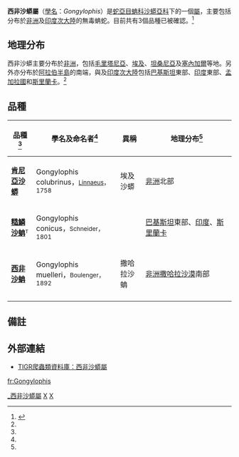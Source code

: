 {{Automatic Taxobox
| taxon = Gongylophis
| image = Russells Boa.jpg
| image_caption = [[糙鱗沙蚺|糙鱗沙蚺]]（''Gongylophis conicus''）
| authority = Wagler，1830
| synonyms = * ''Gongylophis'' Wagler，1830
* ''Neogongylophis'' Tokar，1989<ref name="McD99">McDiarmid RW、Campbell JA、Touré T：《Snake Species of the World: A Taxonomic and Geographic Reference, vol. 1》頁511，Herpetologists' League，1999年。ISBN 1-893777-00-6</ref>}}

'''西非沙蟒屬'''（[[學名|學名]]：''Gongylophis''）是[[蛇亞目|蛇亞目]][[蚺科|蚺科]][[沙蟒亞科|沙蟒亞科]]下的一個[[屬|屬]]，主要包括分布於[[非洲|非洲]]及[[印度次大陸|印度次大陸]]的無毒蚺蛇。目前共有3個品種已被確認。<ref name="ITIS">{{ITIS|ID=634410|taxon=''Gongylophis''|year=2007|date=23 November}}</ref>

==地理分布==
西非沙蟒主要分布於[[非洲|非洲]]，包括[[毛里塔尼亞|毛里塔尼亞]]、[[埃及|埃及]]、[[坦桑尼亞|坦桑尼亞]]及[[塞內加爾|塞內加爾]]等地。另外亦分布於[[阿拉伯半島|阿拉伯半島]]的南端，與及[[印度次大陸|印度次大陸]]包括[[巴基斯坦|巴基斯坦]]東部、[[印度|印度]]東部、[[孟加拉國|孟加拉國]]和[[斯里蘭卡|斯里蘭卡]]。<ref name="McD99"/>

==品種==
{|cellspacing=0 cellpadding=2 border=1 style="border-collapse: collapse;"
!bgcolor="#f0f0f0"|品種<ref name="ITIS"/>
!bgcolor="#f0f0f0"|學名及命名者<ref name="ITIS"/>
!bgcolor="#f0f0f0"|異稱
!bgcolor="#f0f0f0"|地理分布<ref name="McD99"/>
|-
|'''[[肯尼亞沙蟒|肯尼亞沙蟒]]'''
|Gongylophis colubrinus，<small>[[卡爾·林奈|Linnaeus]]，1758</small>
|埃及沙蟒
|style="width:40%"|[[非洲|非洲]]北部
|-
|'''[[糙鱗沙蚺|糙鱗沙蚺]]'''<font size="-1"><sup>T</sup></font>
|Gongylophis conicus，<small>Schneider，1801</small>
|
|[[巴基斯坦|巴基斯坦]]東部、[[印度|印度]]、[[斯里蘭卡|斯里蘭卡]]
|-
|'''[[西非沙蚺|西非沙蚺]]'''
|Gongylophis muelleri，<small>Boulenger，1892</small>
|撒哈拉沙蚺
|[[非洲|非洲]][[撒哈拉沙漠|撒哈拉沙漠]]南部
|-
|}

==備註==
{{Reflist}}

==外部連結==
*{{en}}[http://reptile-database.reptarium.cz/search.php?&genus=Gongylophis&submit=Search TIGR爬蟲類資料庫：西非沙蟒屬]
{{taxonbar}}
[[Category:_西非沙蟒屬|]]
[[Category:蚺科|X]]
[[Category:_1830年描述的分类群|X]]

[[fr:Gongylophis|fr:Gongylophis]]